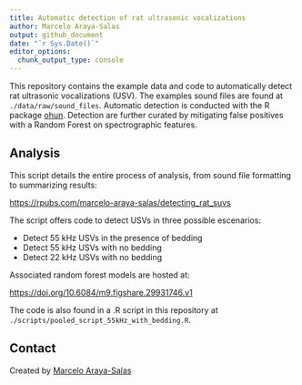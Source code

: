 ```yaml
---
title: Automatic detection of rat ultrasonic vocalizations
author: Marcelo Araya-Salas
output: github_document
date: "`r Sys.Date()`"
editor_options:
  chunk_output_type: console
---
```



This repository contains the example data and code to automatically detect rat ultrasonic vocalizations (USV). The examples sound files are found at `./data/raw/sound_files`. Automatic detection is conducted with the R package [ohun](https://docs.ropensci.org/ohun/). Detection are further curated by mitigating false positives with a Random Forest on spectrographic features. 

## Analysis

This script details the entire process of analysis, from sound file formatting to summarizing results: 

 [https://rpubs.com/marcelo-araya-salas/detecting_rat_suvs](https://rstudio-pubs-static.s3.amazonaws.com/1336956_9d0c4fce6775477ebf3239f8f8d281e2.html)

The script offers code to detect USVs in three possible escenarios:

- Detect 55 kHz USVs in the presence of bedding
- Detect 55 kHz USVs with no bedding
- Detect 22 kHz USVs with no bedding

Associated random forest models are hosted at:

[https://doi.org/10.6084/m9.figshare.29931746.v1](https://doi.org/10.6084/m9.figshare.29931746.v1)

The code is also found in a .R script in this repository at `./scripts/pooled_script_55kHz_with_bedding.R`.

## Contact
Created by [Marcelo Araya-Salas](https://marce10.github.io/)
